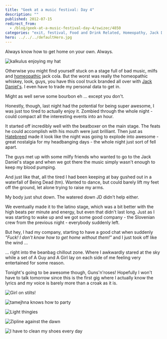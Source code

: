```yaml
---
title: "Geek at a music festival: Day 4"
description: ""
published: 2012-07-15
redirect_from:
  - /blog/geek-at-a-music-festival-day-4/swizec/4850
categories: "exit, festival, Food and Drink Related, Homeopathy, Jack Daniel, Liquor and Wine, Travel + Events"
hero: ../../../defaultHero.jpg
---
```


Always know how to get home on your own. Always.

![kalkulus enjoying my hat](https://distilleryimage2.instagram.com/1aabd8acce2611e19b0622000a1e8a4f_7.jpg)

Otherwise you might find yourself stuck on a stage full of bad music, milfs and [homeopathic](http://en.wikipedia.org/wiki/Homeopathy "Homeopathy") jack cola. But the worst was really the homeopathic whiskey, look, guys, you have this cool truck branded all over with [Jack Daniel's](http://en.wikipedia.org/wiki/Jack_Daniel%27s "Jack Daniel's"). I even have to trade my personal data to get in.

Might as well serve some bourbon eh ... except you don't.

Honestly, though, last night had the potential for being super awesome, I was just too tired to actually enjoy it. Zombied through the whole night - could compact all the interesting events into an hour.

It started off incredibly well with the beatboxer on the main stage. The feats he could accomplish with his mouth were just brilliant. Then just as [Hatebreed](http://www.hatebreed.com/ "Hatebreed") made it look like the night was going to explode into awesome - great nostalgia for my headbanging days - the whole night just sort of fell apart.

The guys met up with some milfy friends who wanted to go to the Jack Daniel's stage and when we got there the music simply wasn't enough to keep my blood pumping.

And just like that, all the tired I had been keeping at bay gushed out in a waterfall of Being Dead (tm). Wanted to dance, but could barely lift my feet off the ground, let alone trying to raise my arms.

My body just shut down. The watered down JD didn't help either.

We eventually made it to the latino stage, which was a bit better with the high beats per minute and energy, but even that didn't last long. Just as I was starting to wake up and we got some good company - the Slovenian crew from the previous night - everybody suddenly left.

But hey, I had my company, starting to have a good chat when suddenly _"Fuck! I don't know how to get home without them!"_ and I just took off like the wind ...

... right into the beanbag chillout zone. Where I awkwardly stared at the sky while a set of A Guy and A Girl lay on each side of me feeling very entertained for some reason.

Tonight's going to be awesome though, Guns'n'roses! Hopefully I won't have to talk tomorrow since this is the first gig where I actually know the lyrics and my voice is barely more than a croak as it is.

![Girl on stilts!](https://swizec.com/wp-content/uploads/2012/07/photo-21-e1342368872701-764x1024.jpg)

![tamejhna knows how to party](https://swizec.com/wp-content/uploads/2012/07/photo-41-e1342368973262-1024x764.jpg)

![Light thingies](https://swizec.com/wp-content/uploads/2012/07/photo-32-e1342369052888-764x1024.jpg)

![Zipline against the dawn](https://swizec.com/wp-content/uploads/2012/07/zipline-e1342369138635-1024x764.jpg)

![I have to clean my shoes every day](https://swizec.com/wp-content/uploads/2012/07/photo3-1024x764.jpg)